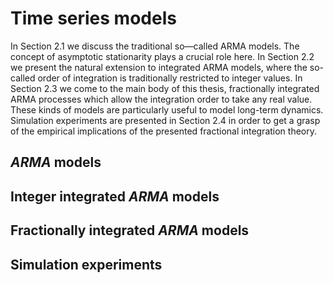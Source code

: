 # Time series models

In Section 2.1 we discuss the traditional so---called ARMA models. The concept of asymptotic stationarity plays a crucial role here. In Section 2.2 we present the natural extension to integrated ARMA models, where the so-called order of integration is traditionally restricted to integer values. In Section 2.3 we come to the main body of this thesis, fractionally integrated ARMA processes which allow the integration order to take any real value. These kinds of models are particularly useful to model long-term dynamics. Simulation experiments are presented in Section 2.4 in order to get a grasp of the empirical implications of the presented fractional integration theory.

## _ARMA_ models

## Integer integrated _ARMA_ models

## Fractionally integrated _ARMA_ models

## Simulation experiments
